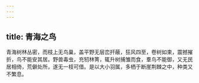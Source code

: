 ```yaml
---
---
---
```

title: 青海之鸟
---



青海树林丛密，而枝上无鸟巢，盖平野无层峦扞蔽，狂风四至，卷树如束，震撼摧折，鸟不能安其居。野兽毒虫，充牣林箐，辄升树捕雏而食，羣鸟不能御，又无民居相倚，荒僻处所，遂无一枝可借。是以大小羽属，多栖于断崖荆棘之中，种类又不繁息。